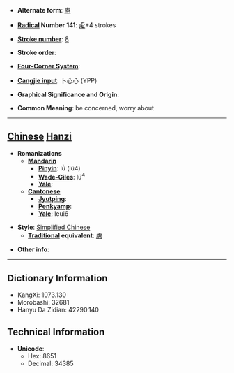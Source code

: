 * '''Alternate form''': [[慮]]

* '''[[Wiktionary:Chinese radical index| Radical]] Number 141''': [[Wiktionary:Chinese radical index 虍|虍]]+4 strokes

* '''[[Wiktionary:Chinese total strokes index|Stroke number]]''': [[Wiktionary:Chinese total strokes index 8|8]]

* '''Stroke order''': 

* '''[[Wiktionary:Chinese four corner index|Four-Corner System]]''': 

* '''[[Wiktionary:Chinese Cangjie index|Cangjie input]]''': 卜心心 (YPP)

* '''Graphical Significance and Origin''': 

* '''Common Meaning''': be concerned, worry about

----

== [[Chinese]] [[Hanzi]] ==

* '''Romanizations'''
** '''[[Mandarin]]'''
*** '''[[Pinyin]]''': lǜ (lü4)
*** '''[[Wade-Giles]]''': lü<sup>4</sup>
*** '''[[Yale]]''': 
** '''[[Cantonese]]'''
*** '''[[Jyutping]]''':
*** '''[[Penkyamp]]''': 
*** '''[[Yale]]''': leui6

* '''Style''': [[Simplified Chinese]] 
** '''[[Traditional Chinese|Traditional]] equivalent''': [[慮]]

* '''Other info''': 

----

== Dictionary Information ==

* KangXi: 1073.130
* Morobashi: 32681
* Hanyu Da Zidian: 42290.140

== Technical Information ==

* '''Unicode''':
** Hex: 8651
** Decimal: 34385